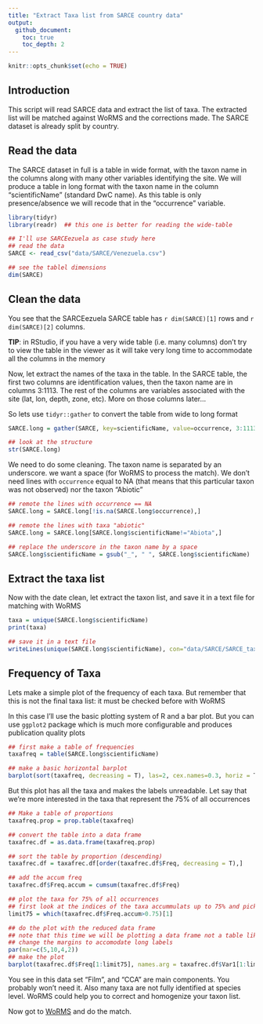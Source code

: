 ```yaml
---
title: "Extract Taxa list from SARCE country data"
output:
  github_document:
    toc: true
    toc_depth: 2
---
```


```r
knitr::opts_chunk$set(echo = TRUE)
```

## Introduction

This script will read SARCE data and extract the list of taxa. The extracted list will be matched against WoRMS and the corrections made. The SARCE dataset is already split by country.

## Read the data

The SARCE dataset in full is a table in wide format, with the taxon name in the columns along with many other variables identifying the site. We will produce a table in long format with the taxon name in the column "scientificName" (standard DwC name). As this table is only presence/absence we will recode that in the "occurrence" variable.

```r
library(tidyr)
library(readr)  ## this one is better for reading the wide-table

## I'll use SARCEezuela as case study here
## read the data
SARCE <- read_csv("data/SARCE/Venezuela.csv")

## see the tablel dimensions
dim(SARCE)

```


## Clean the data

You see that the SARCEezuela SARCE table has `r dim(SARCE)[1]` rows and `r dim(SARCE)[2]` columns. 

**TIP**: in RStudio, if you have a very wide table (i.e. many columns) don't try to view the table in the viewer as it will take very long time to accommodate all the columns in the memory

Now, let extract the names of the taxa in the table. In the SARCE table, the first two columns are identification values, then the taxon name are in columns 3:1113. The rest of the columns are variables associated with the site (lat, lon, depth, zone, etc). More on those columns later...

So lets use `tidyr::gather` to convert the table from wide to long format

```r

SARCE.long = gather(SARCE, key=scientificName, value=occurrence, 3:1113)

## look at the structure
str(SARCE.long)
```


We need to do some cleaning. The taxon name is separated by an underscore. we want a space (for WoRMS to process the match). We don't need lines with `occurrence` equal to NA (that means that this particular taxon was not observed) nor the taxon "Abiotic"

```r

## remote the lines with occurrence == NA
SARCE.long = SARCE.long[!is.na(SARCE.long$occurrence),]

## remote the lines with taxa "abiotic"
SARCE.long = SARCE.long[SARCE.long$scientificName!="Abiota",]

## replace the underscore in the taxon name by a space
SARCE.long$scientificName = gsub("_", " ", SARCE.long$scientificName)


```


## Extract the taxa list

Now with the date clean, let extract the taxon list, and save it in a text file for matching with WoRMS

```r
taxa = unique(SARCE.long$scientificName)
print(taxa)

## save it in a text file
writeLines(unique(SARCE.long$scientificName), con="data/SARCE/SARCE_taxa.csv")

```


## Frequency of Taxa

Lets make a simple plot of the frequency of each taxa. But remember that this is not the final taxa list: it must be checked before with WoRMS

In this case I'll use the basic plotting system of R and a bar plot. But you can use `ggplot2` package which is much more configurable and produces publication quality plots


```r

## first make a table of frequencies
taxafreq = table(SARCE.long$scientificName)

## make a basic horizontal barplot
barplot(sort(taxafreq, decreasing = T), las=2, cex.names=0.3, horiz = T)

```


But this plot has all the taxa and makes the labels unreadable. Let say that we're more interested in the taxa that represent the 75% of all occurrences

```r
## Make a table of proportions
taxafreq.prop = prop.table(taxafreq)

## convert the table into a data frame 
taxafrec.df = as.data.frame(taxafreq.prop)

## sort the table by proportion (descending)
taxafrec.df = taxafrec.df[order(taxafrec.df$Freq, decreasing = T),]

## add the accum freq
taxafrec.df$Freq.accum = cumsum(taxafrec.df$Freq)

## plot the taxa for 75% of all occurrences
## first look at the indices of the taxa accummulats up to 75% and pick the first index
limit75 = which(taxafrec.df$Freq.accum>0.75)[1]

## do the plot with the reduced data frame
## note that this time we will be plotting a data frame not a table like the previous plot
## change the margins to accomodate long labels
par(mar=c(5,10,4,2))
## make the plot
barplot(taxafrec.df$Freq[1:limit75], names.arg = taxafrec.df$Var1[1:limit75],  las=2, cex.names=0.7, horiz = T)

```

You see in this data set "Film", and "CCA" are main components. You probably won't need it. Also many taxa are not fully identified at species level. WoRMS could help you to correct and homogenize your taxon list.


Now got to [WoRMS](marinespecies.org) and do the match.

